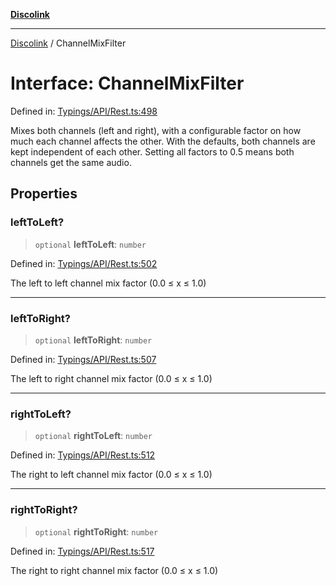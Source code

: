 [**Discolink**](../README.md)

***

[Discolink](../globals.md) / ChannelMixFilter

# Interface: ChannelMixFilter

Defined in: [Typings/API/Rest.ts:498](https://github.com/Archayu/discolink/blob/ddfd70ea55cc6996bf3567765f64fb3824cd3f79/src/Typings/API/Rest.ts#L498)

Mixes both channels (left and right), with a configurable factor on how much each channel affects the other.
With the defaults, both channels are kept independent of each other. Setting all factors to 0.5 means both channels get the same audio.

## Properties

### leftToLeft?

> `optional` **leftToLeft**: `number`

Defined in: [Typings/API/Rest.ts:502](https://github.com/Archayu/discolink/blob/ddfd70ea55cc6996bf3567765f64fb3824cd3f79/src/Typings/API/Rest.ts#L502)

The left to left channel mix factor (0.0 ≤ x ≤ 1.0)

***

### leftToRight?

> `optional` **leftToRight**: `number`

Defined in: [Typings/API/Rest.ts:507](https://github.com/Archayu/discolink/blob/ddfd70ea55cc6996bf3567765f64fb3824cd3f79/src/Typings/API/Rest.ts#L507)

The left to right channel mix factor (0.0 ≤ x ≤ 1.0)

***

### rightToLeft?

> `optional` **rightToLeft**: `number`

Defined in: [Typings/API/Rest.ts:512](https://github.com/Archayu/discolink/blob/ddfd70ea55cc6996bf3567765f64fb3824cd3f79/src/Typings/API/Rest.ts#L512)

The right to left channel mix factor (0.0 ≤ x ≤ 1.0)

***

### rightToRight?

> `optional` **rightToRight**: `number`

Defined in: [Typings/API/Rest.ts:517](https://github.com/Archayu/discolink/blob/ddfd70ea55cc6996bf3567765f64fb3824cd3f79/src/Typings/API/Rest.ts#L517)

The right to right channel mix factor (0.0 ≤ x ≤ 1.0)

